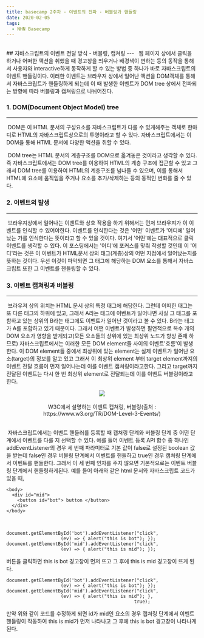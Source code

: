 ```yaml
---
title: basecamp 2주차 - 이벤트의 전파 - 버블링과 핸들링
date: 2020-02-05
tags:
  - NHN Basecamp
---
```

<br/>
## 자바스크립트의 이벤트 전달 방식 - 버블링, 캡쳐링
---
&nbsp; 웹 페이지 상에서 클릭을 하거나 어떠한 액션을 취했을 때 경고창을 띄우거나 배경색이 변하는 등의 동작을 통해서 사용자와 interactive하게 동작하게 할 수 있는 방법 중 하나가 바로 자바스크립트의 이벤트 핸들링이다. 이러한 이벤트는 브라우져 상에서 일어난 액션을 DOM객체를 통해서 자바스크립트가 핸들링하게 되는데 이 때 발생한 이벤트가 DOM tree 상에서 전파되는 방향에 따라 버블링과 캡쳐링으로 나뉘어진다.

### 1. DOM(Document Object Model) tree
---
&nbsp;DOM은 이 HTML 문서의 구성요소를 자바스크립트가 다룰 수 있게해주는 객체로 한마디로 HTML의 자바스크립트상으로의 투영이라고 할 수 있다. 자바스크립트에서는 이 DOM을 통해 HTML 문서에 다양한 액션을 취할 수 있다.

&nbsp;DOM tree는 HTML 문서의 계층구조를 DOM으로 옮겨놓은 것이라고 생각할 수 있다. 즉 자바스크립트에서는 DOM tree를 이용하여 HTML의 계층 구조에 접근할 수 있고 그래서 DOM tree를 이용하여 HTML의 계층구조를 넘나들 수 있으며, 이를 통해서 HTML에 요소에 움직임을 주거나 요소를 추가/삭제하는 등의 동적인 변화를 줄 수 있다.

### 2. 이벤트의 발생
---
&nbsp;브라우져상에서 일어나는 이벤트와 상호 작용을 하기 위해서는 먼저 브라우져가 이 이벤트를 인식할 수 있어야한다. 이벤트를 인식한다는 것은 '어떤' 이벤트가 '어디에' 일어났는 가를 인식한다는 뜻이라고 할 수 있을 것이다. 여기서 '어떤'에는 대표적으로 클릭 이벤트를 생각할 수 있다. 이 포스팅에서는 '어디'에 포커스를 맞춰 작성할 것인데 이 '어디'라는 것은 이 이벤트가 HTML문서 상의 태그(계층)상의 어떤 지점에서 일어났는지를 뜻하는 것이다. 우선 이것이 파악되면 그 태그에 해당하는 DOM 요소를 통해서 자바스크립트 또한 그 이벤트를 핸들링할 수 있다.

### 3. 이벤트 캡쳐링과 버블링
---
&nbsp;브라우져 상의 위치는 HTML 문서 상의 특정 태그에 해당한다. 그런데 어떠한 태그는 또 다른 태그의 하위에 있고, 그래서 A라는 태그에 이벤트가 일어나면 사실 그 태그를 포함하고 있는 상위의 B라는 태그에도 이벤트가 일어난 것이라고 볼 수 있다. B라는 태그가 A를 포함하고 있기 때문이다. 그래서 어떤 이벤트가 발생하면 필연적으로 복수 개의 DOM 요소가 영향을 받게되고(모든 요소들의 상위에 있는 최상위 노드가 항상 존재 하므로) 자바스크립트에서는 이러한 모든 DOM element들 사이의 이벤트'흐름'이 발생한다. 이 DOM element들 중에서 최상위에 있는 element는 실제 이벤트가 일어난 요소(target)의 정보를 알고 있고 그래서 이 최상위 element 부터 target element까지의 이벤트 전달 흐름이 먼저 일어나는데 이를 이벤트 캡쳐링이라고한다. 그리고 target까지 전달된 이벤트는 다시 한 번 최상위 element로 전달되는데 이를 이벤트 버블링이라고 한다.
<figure>
  <center> 
    <img src='https://www.w3.org/TR/2003/NOTE-DOM-Level-3-Events-20031107/images/eventflow.png'/> 
    <figcaption>
      <br/>
      W3C에서 설명하는 이벤트 캡쳐링, 버블링(출처 : https://www.w3.org/TR/DOM-Level-3-Events/)
    </figcaption>
  </center>
</figure> <br/>
&nbsp;자바스크립트에서는 이벤트 핸들러를 등록할 때 캡쳐링 단계와 버블링 단계 중 어떤 단계에서 이벤트를 다룰 지 선택할 수 있다. 예를 들어 이벤트 등록 API 함수 중 하나인 addEventListener의 경우 세 번째 파라미터로 기본 값이 false로 설정된 boolean 값을 받는데 false인 경우 버블링 단계에서 이벤트를 핸들하고 true인 경우 캡쳐링 단계에서 이벤트를 핸들한다. 그래서 이 세 번째 인자를 주지 않으면 기본적으로는 이벤트 버블링 단계에서 핸들링하게된다. 예를 들어 아래와 같은 html 문서와 자바스크립트 코드가 있을 때,

```
<body>
  <div id="mid">
    <button id="bot"> button </button>
  </div>
</body>
```
<br/>

```
document.getElementById('bot').addEventListener("click", 
                    (ev) => { alert("this is bot"); });
document.getElementById('mid').addEventListener("click", 
                    (ev) => { alert("this is mid"); });
```

버튼을 클릭하면 this is bot 경고창이 먼저 뜨고 그 후에 this is mid 경고창이 뜨게 된다.

```
document.getElementById('bot').addEventListener("click", 
                    (ev) => { alert("this is bot"); });
document.getElementById('mid').addEventListener("click", 
                    (ev) => { alert("this is mid"); },
                                               true);

```
만약 위와 같이 코드를 수정하게 되면 id가 mid인 요소의 경우 캡쳐링 단계에서 이벤트 핸들링이 작동하여 this is mid가 먼저 나타나고 그 후에 this is bot 경고창이 나타나게 된다.